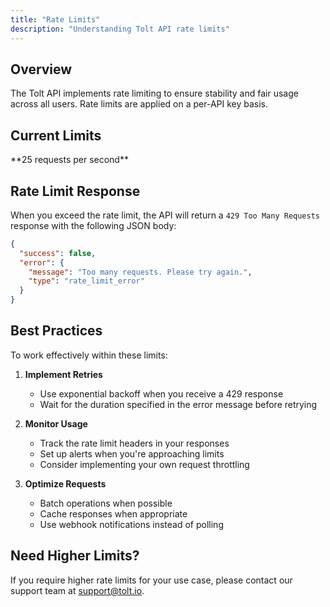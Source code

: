 ```yaml
---
title: "Rate Limits"
description: "Understanding Tolt API rate limits"
---
```


## Overview

The Tolt API implements rate limiting to ensure stability and fair usage across all users. Rate limits are applied on a per-API key basis.

## Current Limits

<Card title="Rate Limits">
  **25 requests per second**

</Card>

## Rate Limit Response

When you exceed the rate limit, the API will return a `429 Too Many Requests` response with the following JSON body:

```json
{
  "success": false,
  "error": {
    "message": "Too many requests. Please try again.",
    "type": "rate_limit_error"
  }
}
```

## Best Practices

To work effectively within these limits:

1. **Implement Retries**

   - Use exponential backoff when you receive a 429 response
   - Wait for the duration specified in the error message before retrying

2. **Monitor Usage**

   - Track the rate limit headers in your responses
   - Set up alerts when you're approaching limits
   - Consider implementing your own request throttling

3. **Optimize Requests**
   - Batch operations when possible
   - Cache responses when appropriate
   - Use webhook notifications instead of polling

## Need Higher Limits?

If you require higher rate limits for your use case, please contact our support team at support@tolt.io.
